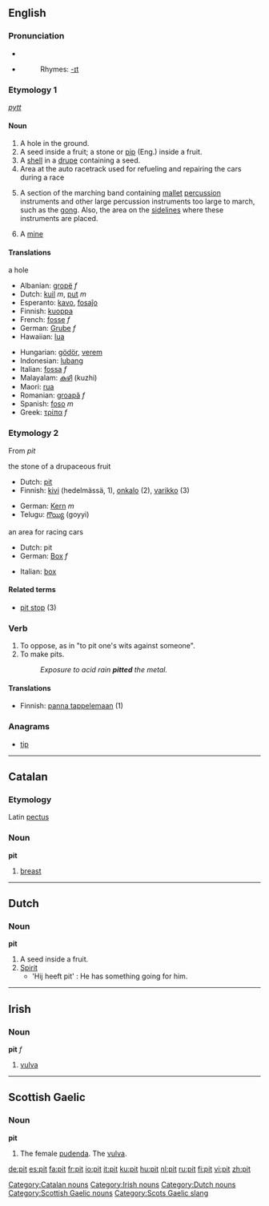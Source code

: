 {{wikipedia}}
==English==

===Pronunciation===
* {{IPA|/'pɪt/}}
*{{audio|en-us-pit.ogg|Audio (US)}}
*:Rhymes: [[Rhymes:English:-ɪt|-ɪt]]

===Etymology 1===
{{OE.}} ''[[pytt]]''

====Noun====
{{en-noun}}

# A hole in the ground.
# A seed inside a fruit; a stone or [[pip]] (Eng.) inside a fruit.
# A [[shell]] in a [[drupe]] containing a seed.
# Area at the auto racetrack used for refueling and repairing the cars during a race
# {{music}} A section of the marching band containing [[mallet]] [[percussion]] instruments and other large percussion instruments too large to march, such as the [[gong]].  Also, the area on the [[sideline]]s where these instruments are placed.
# A [[mine]]
====Translations====
;a hole
{{top}}
*Albanian: [[gropë]] ''f''
*Dutch: [[kuil]] ''m'', [[put]] ''m''
*Esperanto: [[kavo]], [[fosaĵo]]
*Finnish: [[kuoppa]]
*French: [[fosse]] ''f''
*German: [[Grube]] ''f''
*Hawaiian: [[lua]]
{{mid}}
*Hungarian: [[gödör]], [[verem]]
*Indonesian: [[lubang]]
*Italian: [[fossa]] ''f''
*Malayalam: [[കുഴി]] (kuzhi)
*Maori: [[rua]]
*Romanian: [[groapă]] ''f''
*Spanish: [[foso]] ''m''
*Greek: [[τρίπα]] ''f''
{{bottom}}

===Etymology 2===
From {{MD.}} ''pit''

;the stone of a drupaceous fruit
{{top}}
*Dutch: [[pit#Dutch|pit]]
*Finnish: [[kivi]] (hedelmässä, 1), [[onkalo]] (2), [[varikko]] (3)
{{mid}}
*German: [[Kern]] ''m''
*Telugu: [[గొయ్యి]] (goyyi)
{{bottom}}

;an area for racing cars
{{top}}
*Dutch: pit
*German: [[Box]] ''f''
{{mid}}
*Italian: [[box]] {{m}}
{{bottom}}

====Related terms====
* [[pit stop]] (3)

===Verb===
{{en-verb|pit|t|ed}}

# To oppose, as in "to pit one's wits against someone".
# To make pits. 
#:''Exposure to acid rain '''pitted''' the metal.''

====Translations====
*Finnish: [[panna tappelemaan]] (1)

===Anagrams===
*[[tip]]

----

==Catalan==

===Etymology===
Latin [[pectus]]
===Noun===
'''pit'''

# [[breast]]

----

==Dutch==

===Noun===
'''pit'''

# A seed inside a fruit.
# [[Spirit]]
#* 'Hij heeft pit' : He has something going for him.

----

==Irish==

===Noun===
'''pit''' ''f''

# [[vulva]]

----

==Scottish Gaelic==

===Noun===
'''pit''' {{f}}

#The female [[pudenda]]. The [[vulva]].

[[Category:Catalan nouns]]
[[Category:Irish nouns]]

[[Category:Dutch nouns]]
[[Category:Scottish Gaelic nouns]]
[[Category:Scots Gaelic slang]]

[[de:pit]]
[[es:pit]]
[[fa:pit]]
[[fr:pit]]
[[io:pit]]
[[it:pit]]
[[ku:pit]]
[[hu:pit]]
[[nl:pit]]
[[ru:pit]]
[[fi:pit]]
[[vi:pit]]
[[zh:pit]]